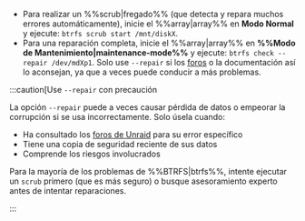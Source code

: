 - Para realizar un %%scrub|fregado%% (que detecta y repara muchos errores automáticamente), inicie el %%array|array%% en **Modo Normal** y ejecute: `btrfs scrub start /mnt/diskX`.
- Para una reparación completa, inicie el %%array|array%% en **%%Modo de Mantenimiento|maintenance-mode%%** y ejecute: `btrfs check --repair /dev/mdXp1`. Solo use `--repair` si los [foros](https://forums.unraid.net/) o la documentación así lo aconsejan, ya que a veces puede conducir a más problemas.

:::caution\[Use `--repair` con precaución

La opción `--repair` puede a veces causar pérdida de datos o empeorar la corrupción si se usa incorrectamente. Solo úsela cuando:

- Ha consultado los [foros de Unraid](https://forums.unraid.net/) para su error específico
- Tiene una copia de seguridad reciente de sus datos
- Comprende los riesgos involucrados

Para la mayoría de los problemas de %%BTRFS|btrfs%%, intente ejecutar un `scrub` primero (que es más seguro) o busque asesoramiento experto antes de intentar reparaciones.

:::
